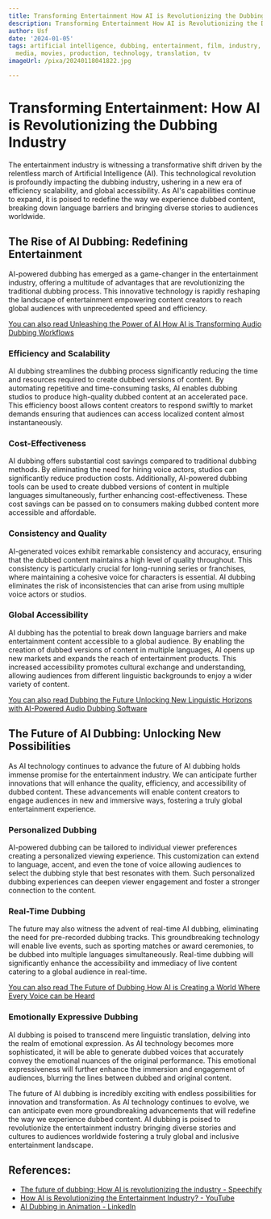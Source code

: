 ```yaml
---
title: Transforming Entertainment How AI is Revolutionizing the Dubbing Industry
description: Transforming Entertainment How AI is Revolutionizing the Dubbing Industry
author: Usf
date: '2024-01-05'
tags: artificial intelligence, dubbing, entertainment, film, industry, language, localization,
  media, movies, production, technology, translation, tv
imageUrl: /pixa/20240118041822.jpg

---
```

# Transforming Entertainment: How  AI  is Revolutionizing the Dubbing Industry

The entertainment industry is witnessing a transformative shift driven by the  relentless march  of Artificial Intelligence (AI). This technological revolution is profoundly impacting the dubbing industry, ushering in a new era of efficiency scalability, and  global accessibility. As AI's capabilities continue to  expand, it is  poised to  redefine the way  we  experience dubbed content, breaking down language barriers and bringing  diverse stories to audiences worldwide.

## The Rise  of AI Dubbing:  Redefining Entertainment

AI-powered dubbing has emerged as a game-changer in the entertainment industry, offering a  multitude of advantages that are revolutionizing the traditional dubbing  process. This innovative technology is rapidly reshaping the landscape of entertainment empowering content  creators to reach global audiences with unprecedented speed and efficiency.

[You can also read Unleashing the Power of AI How  AI is Transforming Audio Dubbing Workflows](Unleashing%20the%20Power%20of%20AI%20How%20AI%20is%20Transforming%20Audio%20Dubbing%20Workflows)


### Efficiency and Scalability

AI dubbing streamlines the  dubbing process significantly reducing the time and resources required to  create dubbed versions of content. By automating repetitive and time-consuming tasks, AI enables dubbing studios to produce  high-quality dubbed content at an accelerated  pace. This efficiency boost allows content creators  to respond swiftly to market demands  ensuring that audiences can access localized content  almost instantaneously.

### Cost-Effectiveness

AI dubbing offers substantial cost savings compared  to traditional dubbing methods. By eliminating the need for  hiring  voice actors, studios can significantly reduce  production costs. Additionally, AI-powered dubbing tools can be  used to create dubbed versions of content in multiple languages simultaneously, further enhancing cost-effectiveness. These cost  savings can be passed on to consumers making dubbed content more accessible and affordable.

### Consistency and Quality

AI-generated voices exhibit remarkable consistency and accuracy,  ensuring that the dubbed content maintains a high level of quality throughout. This  consistency is particularly crucial for long-running series or franchises, where maintaining a cohesive voice for characters is essential. AI  dubbing eliminates the risk of inconsistencies that can arise from using multiple voice actors or studios.

### Global Accessibility

AI dubbing has the potential to  break down language barriers and make entertainment content accessible to a  global audience. By enabling the creation of dubbed versions of content in multiple languages, AI opens  up  new markets and expands the  reach of entertainment products. This increased accessibility promotes cultural exchange and understanding, allowing audiences from different linguistic  backgrounds to enjoy a wider variety of content.

[You  can also read Dubbing  the Future Unlocking New Linguistic  Horizons with AI-Powered Audio Dubbing Software](Dubbing%20the%20Future%20Unlocking%20New%20Linguistic%20Horizons%20with%20AI-Powered%20Audio%20Dubbing%20Software)


## The Future of AI Dubbing:  Unlocking  New Possibilities

As AI technology continues to advance the future of AI dubbing holds  immense promise for the entertainment industry. We can anticipate further innovations that will enhance the quality, efficiency, and accessibility of dubbed content.  These advancements will enable  content creators to engage audiences in new and immersive ways,  fostering a truly global entertainment experience.

### Personalized Dubbing

AI-powered dubbing can be  tailored to individual viewer preferences  creating a personalized viewing experience. This customization can  extend  to language, accent, and even the tone of voice allowing audiences to select the dubbing style that best resonates with them. Such personalized dubbing  experiences  can deepen  viewer  engagement and foster a stronger connection to the content.

### Real-Time Dubbing

The future may also witness the advent of  real-time AI dubbing, eliminating the need for  pre-recorded dubbing  tracks. This groundbreaking technology will enable live events, such as sporting matches or award ceremonies, to be dubbed into multiple languages  simultaneously.  Real-time dubbing will significantly  enhance the accessibility and immediacy  of live content catering to a global audience in real-time.

[You can also read The  Future of Dubbing How  AI is Creating a World Where Every Voice can be Heard](The%20Future%20of%20Dubbing%20How%20AI%20is%20Creating%20a%20World%20Where%20Every%20Voice%20can%20be%20Heard)


### Emotionally Expressive Dubbing

AI dubbing is poised to transcend mere linguistic translation, delving into  the realm of emotional expression. As AI technology becomes more sophisticated, it will be able to generate dubbed voices that accurately convey the emotional nuances of the original  performance. This emotional expressiveness will further enhance the immersion and engagement of audiences, blurring the lines between  dubbed and original content.

The future of AI dubbing is incredibly exciting with endless possibilities for innovation and transformation. As AI  technology continues to evolve, we can anticipate even more groundbreaking advancements that will redefine the way we experience dubbed content. AI dubbing  is poised to revolutionize the entertainment industry bringing diverse stories and cultures to audiences worldwide fostering a  truly global and inclusive entertainment landscape.

## References:
- [The future of dubbing: How AI is revolutionizing the industry - Speechify](https://speechify.com/blog/ai-future-dubbing-industry/?source=post_page-----417e7087b7d--------------------------------&landing_url=https%3A%2F%2Fspeechify.com%2Fblog%2Fai-future-dubbing-industry%2F)
- [How AI is Revolutionizing the Entertainment Industry? - YouTube](https://youtube.com/watch?v=ZDvDbgH7oBs)
- [AI Dubbing in Animation - LinkedIn](https://www.linkedin.com/pulse/ai-dubbing-animation-dubdub-ai-xiddc?trk=article-ssr-frontend-pulse_more-articles_related-content-card)
